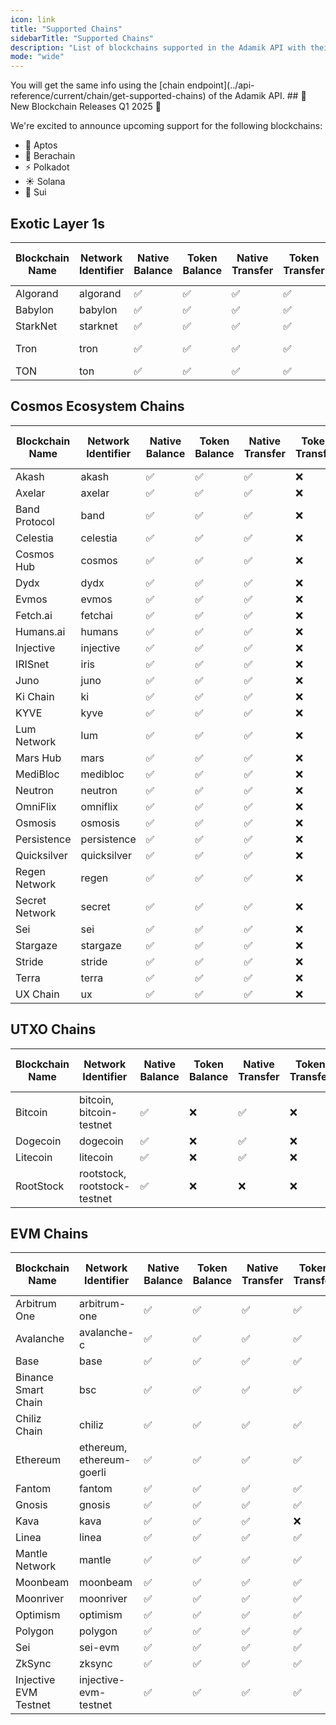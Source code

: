 ```yaml
---
icon: link
title: "Supported Chains"
sidebarTitle: "Supported Chains"
description: "List of blockchains supported in the Adamik API with their respective features."
mode: "wide"
---
```




<Info>
  You will get the same info using the [chain
  endpoint](../api-reference/current/chain/get-supported-chains) of the Adamik
  API.
</Info>

<Info>
  ## 🚀 New Blockchain Releases Q1 2025 🎉

  We're excited to announce upcoming support for the following blockchains:
  - 🔷 Aptos
  - 🐻 Berachain
  - ⚡ Polkadot
  - ☀️ Solana
  - 🌊 Sui
</Info>

## Exotic Layer 1s

<table style={{ borderCollapse: "collapse", border: "none" }}>
  <thead>
    <tr>
      <th style={{ textAlign: "center", border: "none", verticalAlign: "middle" }}>Blockchain Name</th>
      <th style={{ textAlign: "center", border: "none", verticalAlign: "middle" }}>Network Identifier</th>
      <th style={{ textAlign: "center", border: "none", verticalAlign: "middle" }}>Native Balance</th>
      <th style={{ textAlign: "center", border: "none", verticalAlign: "middle" }}>Token Balance</th>
      <th style={{ textAlign: "center", border: "none", verticalAlign: "middle" }}>Native Transfer</th>
      <th style={{ textAlign: "center", border: "none", verticalAlign: "middle" }}>Token Transfer</th>
      <th style={{ textAlign: "center", border: "none", verticalAlign: "middle" }}>Staking and Rewards</th>
      <th style={{ textAlign: "center", border: "none", verticalAlign: "middle" }}>Transaction History</th>
    </tr>
  </thead>
  <tbody>
    <tr>
      <td style={{ textAlign: "center", border: "none" }}>Algorand</td>
      <td style={{ textAlign: "center", border: "none", whiteSpace: "nowrap" }}>algorand</td>
      <td style={{ textAlign: "center", border: "none" }} class="checkmark">✅</td>
      <td style={{ textAlign: "center", border: "none" }} class="checkmark">✅</td>
      <td style={{ textAlign: "center", border: "none" }} class="checkmark">✅</td>
      <td style={{ textAlign: "center", border: "none" }} class="checkmark">✅</td>
      <td style={{ textAlign: "center", border: "none" }} class="cross">❌</td>
      <td style={{ textAlign: "center", border: "none" }} class="checkmark">✅</td>
    </tr>
    <tr>
      <td style={{ textAlign: "center", border: "none" }}>Babylon</td>
      <td style={{ textAlign: "center", border: "none", whiteSpace: "nowrap" }}>babylon</td>
      <td style={{ textAlign: "center", border: "none" }} class="checkmark">✅</td>
      <td style={{ textAlign: "center", border: "none" }} class="checkmark">✅</td>
      <td style={{ textAlign: "center", border: "none" }} class="checkmark">✅</td>
      <td style={{ textAlign: "center", border: "none" }} class="checkmark">✅</td>
      <td style={{ textAlign: "center", border: "none" }} class="checkmark">✅</td>
      <td style={{ textAlign: "center", border: "none" }} class="checkmark">✅</td>
    </tr>
    <tr>
      <td style={{ textAlign: "center", border: "none" }}>StarkNet</td>
      <td style={{ textAlign: "center", border: "none", whiteSpace: "nowrap" }}>starknet</td>
      <td style={{ textAlign: "center", border: "none" }} class="checkmark">✅</td>
      <td style={{ textAlign: "center", border: "none" }} class="checkmark">✅</td>
      <td style={{ textAlign: "center", border: "none" }} class="checkmark">✅</td>
      <td style={{ textAlign: "center", border: "none" }} class="checkmark">✅</td>
      <td style={{ textAlign: "center", border: "none" }} class="cross">❌</td>
      <td style={{ textAlign: "center", border: "none" }} class="checkmark">✅</td>
    </tr>
    <tr>
      <td style={{ textAlign: "center", border: "none" }}>Tron</td>
      <td style={{ textAlign: "center", border: "none", whiteSpace: "nowrap" }}>tron</td>
      <td style={{ textAlign: "center", border: "none" }} class="checkmark">✅</td>
      <td style={{ textAlign: "center", border: "none" }} class="checkmark">✅</td>
      <td style={{ textAlign: "center", border: "none" }} class="checkmark">✅</td>
      <td style={{ textAlign: "center", border: "none" }} class="checkmark">✅</td>
      <td style={{ textAlign: "center", border: "none" }}>Coming Soon</td>
      <td style={{ textAlign: "center", border: "none" }} class="checkmark">✅</td>
    </tr>
    <tr>
      <td style={{ textAlign: "center", border: "none" }}>TON</td>
      <td style={{ textAlign: "center", border: "none", whiteSpace: "nowrap" }}>ton</td>
      <td style={{ textAlign: "center", border: "none" }} class="checkmark">✅</td>
      <td style={{ textAlign: "center", border: "none" }} class="checkmark">✅</td>
      <td style={{ textAlign: "center", border: "none" }} class="checkmark">✅</td>
      <td style={{ textAlign: "center", border: "none" }} class="checkmark">✅</td>
      <td style={{ textAlign: "center", border: "none" }} class="cross">❌</td>
      <td style={{ textAlign: "center", border: "none" }} class="cross">❌</td>
    </tr>
  </tbody>
</table>

## Cosmos Ecosystem Chains

<table style={{ borderCollapse: "collapse", border: "none" }}>
  <thead>
    <tr>
      <th style={{ textAlign: "center", border: "none", verticalAlign: "middle" }}>Blockchain Name</th>
      <th style={{ textAlign: "center", border: "none", verticalAlign: "middle" }}>Network Identifier</th>
      <th style={{ textAlign: "center", border: "none", verticalAlign: "middle" }}>Native Balance</th>
      <th style={{ textAlign: "center", border: "none", verticalAlign: "middle" }}>Token Balance</th>
      <th style={{ textAlign: "center", border: "none", verticalAlign: "middle" }}>Native Transfer</th>
      <th style={{ textAlign: "center", border: "none", verticalAlign: "middle" }}>Token Transfer</th>
      <th style={{ textAlign: "center", border: "none", verticalAlign: "middle" }}>Staking and Rewards</th>
      <th style={{ textAlign: "center", border: "none", verticalAlign: "middle" }}>Transaction History</th>
    </tr>
  </thead>
  <tbody>
    <tr>
      <td style={{ textAlign: "center", border: "none" }}>Akash</td>
      <td style={{ textAlign: "center", border: "none", whiteSpace: "nowrap" }}>akash</td>
      <td style={{ textAlign: "center", border: "none" }} class="checkmark">✅</td>
      <td style={{ textAlign: "center", border: "none" }} class="checkmark">✅</td>
      <td style={{ textAlign: "center", border: "none" }} class="checkmark">✅</td>
      <td style={{ textAlign: "center", border: "none" }} class="cross">❌</td>
      <td style={{ textAlign: "center", border: "none" }} class="checkmark">✅</td>
      <td style={{ textAlign: "center", border: "none" }} class="checkmark">✅</td>
    </tr>
    <tr>
      <td style={{ textAlign: "center", border: "none" }}>Axelar</td>
      <td style={{ textAlign: "center", border: "none", whiteSpace: "nowrap" }}>axelar</td>
      <td style={{ textAlign: "center", border: "none" }} class="checkmark">✅</td>
      <td style={{ textAlign: "center", border: "none" }} class="checkmark">✅</td>
      <td style={{ textAlign: "center", border: "none" }} class="checkmark">✅</td>
      <td style={{ textAlign: "center", border: "none" }} class="cross">❌</td>
      <td style={{ textAlign: "center", border: "none" }} class="checkmark">✅</td>
      <td style={{ textAlign: "center", border: "none" }} class="checkmark">✅</td>
    </tr>
    <tr>
      <td style={{ textAlign: "center", border: "none" }}>Band Protocol</td>
      <td style={{ textAlign: "center", border: "none", whiteSpace: "nowrap" }}>band</td>
      <td style={{ textAlign: "center", border: "none" }} class="checkmark">✅</td>
      <td style={{ textAlign: "center", border: "none" }} class="checkmark">✅</td>
      <td style={{ textAlign: "center", border: "none" }} class="checkmark">✅</td>
      <td style={{ textAlign: "center", border: "none" }} class="cross">❌</td>
      <td style={{ textAlign: "center", border: "none" }} class="checkmark">✅</td>
      <td style={{ textAlign: "center", border: "none" }} class="cross">❌</td>
    </tr>
    <tr>
      <td style={{ textAlign: "center", border: "none" }}>Celestia</td>
      <td style={{ textAlign: "center", border: "none", whiteSpace: "nowrap" }}>celestia</td>
      <td style={{ textAlign: "center", border: "none" }} class="checkmark">✅</td>
      <td style={{ textAlign: "center", border: "none" }} class="checkmark">✅</td>
      <td style={{ textAlign: "center", border: "none" }} class="checkmark">✅</td>
      <td style={{ textAlign: "center", border: "none" }} class="cross">❌</td>
      <td style={{ textAlign: "center", border: "none" }} class="checkmark">✅</td>
      <td style={{ textAlign: "center", border: "none" }} class="checkmark">✅</td>
    </tr>
    <tr>
      <td style={{ textAlign: "center", border: "none" }}>Cosmos Hub</td>
      <td style={{ textAlign: "center", border: "none", whiteSpace: "nowrap" }}>cosmos</td>
      <td style={{ textAlign: "center", border: "none" }} class="checkmark">✅</td>
      <td style={{ textAlign: "center", border: "none" }} class="checkmark">✅</td>
      <td style={{ textAlign: "center", border: "none" }} class="checkmark">✅</td>
      <td style={{ textAlign: "center", border: "none" }} class="cross">❌</td>
      <td style={{ textAlign: "center", border: "none" }} class="checkmark">✅</td>
      <td style={{ textAlign: "center", border: "none" }} class="checkmark">✅</td>
    </tr>
    <tr>
      <td style={{ textAlign: "center", border: "none" }}>Dydx</td>
      <td style={{ textAlign: "center", border: "none", whiteSpace: "nowrap" }}>dydx</td>
      <td style={{ textAlign: "center", border: "none" }} class="checkmark">✅</td>
      <td style={{ textAlign: "center", border: "none" }} class="checkmark">✅</td>
      <td style={{ textAlign: "center", border: "none" }} class="checkmark">✅</td>
      <td style={{ textAlign: "center", border: "none" }} class="cross">❌</td>
      <td style={{ textAlign: "center", border: "none" }} class="checkmark">✅</td>
      <td style={{ textAlign: "center", border: "none" }} class="checkmark">✅</td>
    </tr>
    <tr>
      <td style={{ textAlign: "center", border: "none" }}>Evmos</td>
      <td style={{ textAlign: "center", border: "none", whiteSpace: "nowrap" }}>evmos</td>
      <td style={{ textAlign: "center", border: "none" }} class="checkmark">✅</td>
      <td style={{ textAlign: "center", border: "none" }} class="checkmark">✅</td>
      <td style={{ textAlign: "center", border: "none" }} class="checkmark">✅</td>
      <td style={{ textAlign: "center", border: "none" }} class="cross">❌</td>
      <td style={{ textAlign: "center", border: "none" }} class="checkmark">✅</td>
      <td style={{ textAlign: "center", border: "none" }} class="checkmark">✅</td>
    </tr>
    <tr>
      <td style={{ textAlign: "center", border: "none" }}>Fetch.ai</td>
      <td style={{ textAlign: "center", border: "none", whiteSpace: "nowrap" }}>fetchai</td>
      <td style={{ textAlign: "center", border: "none" }} class="checkmark">✅</td>
      <td style={{ textAlign: "center", border: "none" }} class="checkmark">✅</td>
      <td style={{ textAlign: "center", border: "none" }} class="checkmark">✅</td>
      <td style={{ textAlign: "center", border: "none" }} class="cross">❌</td>
      <td style={{ textAlign: "center", border: "none" }} class="checkmark">✅</td>
      <td style={{ textAlign: "center", border: "none" }} class="cross">❌</td>
    </tr>
    <tr>
      <td style={{ textAlign: "center", border: "none" }}>Humans.ai</td>
      <td style={{ textAlign: "center", border: "none", whiteSpace: "nowrap" }}>humans</td>
      <td style={{ textAlign: "center", border: "none" }} class="checkmark">✅</td>
      <td style={{ textAlign: "center", border: "none" }} class="checkmark">✅</td>
      <td style={{ textAlign: "center", border: "none" }} class="checkmark">✅</td>
      <td style={{ textAlign: "center", border: "none" }} class="cross">❌</td>
      <td style={{ textAlign: "center", border: "none" }} class="checkmark">✅</td>
      <td style={{ textAlign: "center", border: "none" }} class="cross">❌</td>
    </tr>
    <tr>
      <td style={{ textAlign: "center", border: "none" }}>Injective</td>
      <td style={{ textAlign: "center", border: "none", whiteSpace: "nowrap" }}>injective</td>
      <td style={{ textAlign: "center", border: "none" }} class="checkmark">✅</td>
      <td style={{ textAlign: "center", border: "none" }} class="checkmark">✅</td>
      <td style={{ textAlign: "center", border: "none" }} class="checkmark">✅</td>
      <td style={{ textAlign: "center", border: "none" }} class="cross">❌</td>
      <td style={{ textAlign: "center", border: "none" }} class="checkmark">✅</td>
      <td style={{ textAlign: "center", border: "none" }} class="checkmark">✅</td>
    </tr>
    <tr>
      <td style={{ textAlign: "center", border: "none" }}>IRISnet</td>
      <td style={{ textAlign: "center", border: "none", whiteSpace: "nowrap" }}>iris</td>
      <td style={{ textAlign: "center", border: "none" }} class="checkmark">✅</td>
      <td style={{ textAlign: "center", border: "none" }} class="checkmark">✅</td>
      <td style={{ textAlign: "center", border: "none" }} class="checkmark">✅</td>
      <td style={{ textAlign: "center", border: "none" }} class="cross">❌</td>
      <td style={{ textAlign: "center", border: "none" }} class="checkmark">✅</td>
      <td style={{ textAlign: "center", border: "none" }} class="cross">❌</td>
    </tr>
    <tr>
      <td style={{ textAlign: "center", border: "none" }}>Juno</td>
      <td style={{ textAlign: "center", border: "none", whiteSpace: "nowrap" }}>juno</td>
      <td style={{ textAlign: "center", border: "none" }} class="checkmark">✅</td>
      <td style={{ textAlign: "center", border: "none" }} class="checkmark">✅</td>
      <td style={{ textAlign: "center", border: "none" }} class="checkmark">✅</td>
      <td style={{ textAlign: "center", border: "none" }} class="cross">❌</td>
      <td style={{ textAlign: "center", border: "none" }} class="checkmark">✅</td>
      <td style={{ textAlign: "center", border: "none" }} class="cross">❌</td>
    </tr>
    <tr>
      <td style={{ textAlign: "center", border: "none" }}>Ki Chain</td>
      <td style={{ textAlign: "center", border: "none", whiteSpace: "nowrap" }}>ki</td>
      <td style={{ textAlign: "center", border: "none" }} class="checkmark">✅</td>
      <td style={{ textAlign: "center", border: "none" }} class="checkmark">✅</td>
      <td style={{ textAlign: "center", border: "none" }} class="checkmark">✅</td>
      <td style={{ textAlign: "center", border: "none" }} class="cross">❌</td>
      <td style={{ textAlign: "center", border: "none" }} class="checkmark">✅</td>
      <td style={{ textAlign: "center", border: "none" }} class="cross">❌</td>
    </tr>
    <tr>
      <td style={{ textAlign: "center", border: "none" }}>KYVE</td>
      <td style={{ textAlign: "center", border: "none", whiteSpace: "nowrap" }}>kyve</td>
      <td style={{ textAlign: "center", border: "none" }} class="checkmark">✅</td>
      <td style={{ textAlign: "center", border: "none" }} class="checkmark">✅</td>
      <td style={{ textAlign: "center", border: "none" }} class="checkmark">✅</td>
      <td style={{ textAlign: "center", border: "none" }} class="cross">❌</td>
      <td style={{ textAlign: "center", border: "none" }} class="checkmark">✅</td>
      <td style={{ textAlign: "center", border: "none" }} class="cross">❌</td>
    </tr>
    <tr>
      <td style={{ textAlign: "center", border: "none" }}>Lum Network</td>
      <td style={{ textAlign: "center", border: "none", whiteSpace: "nowrap" }}>lum</td>
      <td style={{ textAlign: "center", border: "none" }} class="checkmark">✅</td>
      <td style={{ textAlign: "center", border: "none" }} class="checkmark">✅</td>
      <td style={{ textAlign: "center", border: "none" }} class="checkmark">✅</td>
      <td style={{ textAlign: "center", border: "none" }} class="cross">❌</td>
      <td style={{ textAlign: "center", border: "none" }} class="checkmark">✅</td>
      <td style={{ textAlign: "center", border: "none" }} class="cross">❌</td>
    </tr>
    <tr>
      <td style={{ textAlign: "center", border: "none" }}>Mars Hub</td>
      <td style={{ textAlign: "center", border: "none", whiteSpace: "nowrap" }}>mars</td>
      <td style={{ textAlign: "center", border: "none" }} class="checkmark">✅</td>
      <td style={{ textAlign: "center", border: "none" }} class="checkmark">✅</td>
      <td style={{ textAlign: "center", border: "none" }} class="checkmark">✅</td>
      <td style={{ textAlign: "center", border: "none" }} class="cross">❌</td>
      <td style={{ textAlign: "center", border: "none" }} class="checkmark">✅</td>
      <td style={{ textAlign: "center", border: "none" }} class="cross">❌</td>
    </tr>
    <tr>
      <td style={{ textAlign: "center", border: "none" }}>MediBloc</td>
      <td style={{ textAlign: "center", border: "none", whiteSpace: "nowrap" }}>medibloc</td>
      <td style={{ textAlign: "center", border: "none" }} class="checkmark">✅</td>
      <td style={{ textAlign: "center", border: "none" }} class="checkmark">✅</td>
      <td style={{ textAlign: "center", border: "none" }} class="checkmark">✅</td>
      <td style={{ textAlign: "center", border: "none" }} class="cross">❌</td>
      <td style={{ textAlign: "center", border: "none" }} class="checkmark">✅</td>
      <td style={{ textAlign: "center", border: "none" }} class="cross">❌</td>
    </tr>
    <tr>
      <td style={{ textAlign: "center", border: "none" }}>Neutron</td>
      <td style={{ textAlign: "center", border: "none", whiteSpace: "nowrap" }}>neutron</td>
      <td style={{ textAlign: "center", border: "none" }} class="checkmark">✅</td>
      <td style={{ textAlign: "center", border: "none" }} class="checkmark">✅</td>
      <td style={{ textAlign: "center", border: "none" }} class="checkmark">✅</td>
      <td style={{ textAlign: "center", border: "none" }} class="cross">❌</td>
      <td style={{ textAlign: "center", border: "none" }} class="checkmark">✅</td>
      <td style={{ textAlign: "center", border: "none" }} class="checkmark">✅</td>
    </tr>
    <tr>
      <td style={{ textAlign: "center", border: "none" }}>OmniFlix</td>
      <td style={{ textAlign: "center", border: "none", whiteSpace: "nowrap" }}>omniflix</td>
      <td style={{ textAlign: "center", border: "none" }} class="checkmark">✅</td>
      <td style={{ textAlign: "center", border: "none" }} class="checkmark">✅</td>
      <td style={{ textAlign: "center", border: "none" }} class="checkmark">✅</td>
      <td style={{ textAlign: "center", border: "none" }} class="cross">❌</td>
      <td style={{ textAlign: "center", border: "none" }} class="checkmark">✅</td>
      <td style={{ textAlign: "center", border: "none" }} class="cross">❌</td>
    </tr>
    <tr>
      <td style={{ textAlign: "center", border: "none" }}>Osmosis</td>
      <td style={{ textAlign: "center", border: "none", whiteSpace: "nowrap" }}>osmosis</td>
      <td style={{ textAlign: "center", border: "none" }} class="checkmark">✅</td>
      <td style={{ textAlign: "center", border: "none" }} class="checkmark">✅</td>
      <td style={{ textAlign: "center", border: "none" }} class="checkmark">✅</td>
      <td style={{ textAlign: "center", border: "none" }} class="cross">❌</td>
      <td style={{ textAlign: "center", border: "none" }} class="checkmark">✅</td>
      <td style={{ textAlign: "center", border: "none" }} class="checkmark">✅</td>
    </tr>
    <tr>
      <td style={{ textAlign: "center", border: "none" }}>Persistence</td>
      <td style={{ textAlign: "center", border: "none", whiteSpace: "nowrap" }}>persistence</td>
      <td style={{ textAlign: "center", border: "none" }} class="checkmark">✅</td>
      <td style={{ textAlign: "center", border: "none" }} class="checkmark">✅</td>
      <td style={{ textAlign: "center", border: "none" }} class="checkmark">✅</td>
      <td style={{ textAlign: "center", border: "none" }} class="cross">❌</td>
      <td style={{ textAlign: "center", border: "none" }} class="checkmark">✅</td>
      <td style={{ textAlign: "center", border: "none" }} class="cross">❌</td>
    </tr>
    <tr>
      <td style={{ textAlign: "center", border: "none" }}>Quicksilver</td>
      <td style={{ textAlign: "center", border: "none", whiteSpace: "nowrap" }}>quicksilver</td>
      <td style={{ textAlign: "center", border: "none" }} class="checkmark">✅</td>
      <td style={{ textAlign: "center", border: "none" }} class="checkmark">✅</td>
      <td style={{ textAlign: "center", border: "none" }} class="checkmark">✅</td>
      <td style={{ textAlign: "center", border: "none" }} class="cross">❌</td>
      <td style={{ textAlign: "center", border: "none" }} class="checkmark">✅</td>
      <td style={{ textAlign: "center", border: "none" }} class="cross">❌</td>
    </tr>
    <tr>
      <td style={{ textAlign: "center", border: "none" }}>Regen Network</td>
      <td style={{ textAlign: "center", border: "none", whiteSpace: "nowrap" }}>regen</td>
      <td style={{ textAlign: "center", border: "none" }} class="checkmark">✅</td>
      <td style={{ textAlign: "center", border: "none" }} class="checkmark">✅</td>
      <td style={{ textAlign: "center", border: "none" }} class="checkmark">✅</td>
      <td style={{ textAlign: "center", border: "none" }} class="cross">❌</td>
      <td style={{ textAlign: "center", border: "none" }} class="checkmark">✅</td>
      <td style={{ textAlign: "center", border: "none" }} class="cross">❌</td>
    </tr>
    <tr>
      <td style={{ textAlign: "center", border: "none" }}>Secret Network</td>
      <td style={{ textAlign: "center", border: "none", whiteSpace: "nowrap" }}>secret</td>
      <td style={{ textAlign: "center", border: "none" }} class="checkmark">✅</td>
      <td style={{ textAlign: "center", border: "none" }} class="checkmark">✅</td>
      <td style={{ textAlign: "center", border: "none" }} class="checkmark">✅</td>
      <td style={{ textAlign: "center", border: "none" }} class="cross">❌</td>
      <td style={{ textAlign: "center", border: "none" }} class="checkmark">✅</td>
      <td style={{ textAlign: "center", border: "none" }} class="cross">❌</td>
    </tr>
    <tr>
      <td style={{ textAlign: "center", border: "none" }}>Sei</td>
      <td style={{ textAlign: "center", border: "none", whiteSpace: "nowrap" }}>sei</td>
      <td style={{ textAlign: "center", border: "none" }} class="checkmark">✅</td>
      <td style={{ textAlign: "center", border: "none" }} class="checkmark">✅</td>
      <td style={{ textAlign: "center", border: "none" }} class="checkmark">✅</td>
      <td style={{ textAlign: "center", border: "none" }} class="cross">❌</td>
      <td style={{ textAlign: "center", border: "none" }} class="checkmark">✅</td>
      <td style={{ textAlign: "center", border: "none" }} class="cross">❌</td>
    </tr>
    <tr>
      <td style={{ textAlign: "center", border: "none" }}>Stargaze</td>
      <td style={{ textAlign: "center", border: "none", whiteSpace: "nowrap" }}>stargaze</td>
      <td style={{ textAlign: "center", border: "none" }} class="checkmark">✅</td>
      <td style={{ textAlign: "center", border: "none" }} class="checkmark">✅</td>
      <td style={{ textAlign: "center", border: "none" }} class="checkmark">✅</td>
      <td style={{ textAlign: "center", border: "none" }} class="cross">❌</td>
      <td style={{ textAlign: "center", border: "none" }} class="checkmark">✅</td>
      <td style={{ textAlign: "center", border: "none" }} class="cross">❌</td>
    </tr>
    <tr>
      <td style={{ textAlign: "center", border: "none" }}>Stride</td>
      <td style={{ textAlign: "center", border: "none", whiteSpace: "nowrap" }}>stride</td>
      <td style={{ textAlign: "center", border: "none" }} class="checkmark">✅</td>
      <td style={{ textAlign: "center", border: "none" }} class="checkmark">✅</td>
      <td style={{ textAlign: "center", border: "none" }} class="checkmark">✅</td>
      <td style={{ textAlign: "center", border: "none" }} class="cross">❌</td>
      <td style={{ textAlign: "center", border: "none" }} class="checkmark">✅</td>
      <td style={{ textAlign: "center", border: "none" }} class="cross">❌</td>
    </tr>
    <tr>
      <td style={{ textAlign: "center", border: "none" }}>Terra</td>
      <td style={{ textAlign: "center", border: "none", whiteSpace: "nowrap" }}>terra</td>
      <td style={{ textAlign: "center", border: "none" }} class="checkmark">✅</td>
      <td style={{ textAlign: "center", border: "none" }} class="checkmark">✅</td>
      <td style={{ textAlign: "center", border: "none" }} class="checkmark">✅</td>
      <td style={{ textAlign: "center", border: "none" }} class="cross">❌</td>
      <td style={{ textAlign: "center", border: "none" }} class="checkmark">✅</td>
      <td style={{ textAlign: "center", border: "none" }} class="cross">❌</td>
    </tr>
    <tr>
      <td style={{ textAlign: "center", border: "none" }}>UX Chain</td>
      <td style={{ textAlign: "center", border: "none", whiteSpace: "nowrap" }}>ux</td>
      <td style={{ textAlign: "center", border: "none" }} class="checkmark">✅</td>
      <td style={{ textAlign: "center", border: "none" }} class="checkmark">✅</td>
      <td style={{ textAlign: "center", border: "none" }} class="checkmark">✅</td>
      <td style={{ textAlign: "center", border: "none" }} class="cross">❌</td>
      <td style={{ textAlign: "center", border: "none" }} class="checkmark">✅</td>
      <td style={{ textAlign: "center", border: "none" }} class="cross">❌</td>
    </tr>
  </tbody>
</table>

## UTXO Chains

<table style={{ borderCollapse: "collapse", border: "none" }}>
  <thead>
    <tr>
      <th style={{ textAlign: "center", border: "none", verticalAlign: "middle" }}>Blockchain Name</th>
      <th style={{ textAlign: "center", border: "none", verticalAlign: "middle" }}>Network Identifier</th>
      <th style={{ textAlign: "center", border: "none", verticalAlign: "middle" }}>Native Balance</th>
      <th style={{ textAlign: "center", border: "none", verticalAlign: "middle" }}>Token Balance</th>
      <th style={{ textAlign: "center", border: "none", verticalAlign: "middle" }}>Native Transfer</th>
      <th style={{ textAlign: "center", border: "none", verticalAlign: "middle" }}>Token Transfer</th>
      <th style={{ textAlign: "center", border: "none", verticalAlign: "middle" }}>Staking and Rewards</th>
      <th style={{ textAlign: "center", border: "none", verticalAlign: "middle" }}>Transaction History</th>
    </tr>
  </thead>
  <tbody>
    <tr>
      <td style={{ textAlign: "center", border: "none" }}>Bitcoin</td>
      <td style={{ textAlign: "center", border: "none", whiteSpace: "nowrap" }}>bitcoin, bitcoin-testnet</td>
      <td style={{ textAlign: "center", border: "none" }} class="checkmark">✅</td>
      <td style={{ textAlign: "center", border: "none" }} class="cross">❌</td>
      <td style={{ textAlign: "center", border: "none" }} class="checkmark">✅</td>
      <td style={{ textAlign: "center", border: "none" }} class="cross">❌</td>
      <td style={{ textAlign: "center", border: "none" }} class="checkmark">✅</td>
      <td style={{ textAlign: "center", border: "none" }} class="cross">❌</td>
    </tr>
    <tr>
      <td style={{ textAlign: "center", border: "none" }}>Dogecoin</td>
      <td style={{ textAlign: "center", border: "none", whiteSpace: "nowrap" }}>dogecoin</td>
      <td style={{ textAlign: "center", border: "none" }} class="checkmark">✅</td>
      <td style={{ textAlign: "center", border: "none" }} class="cross">❌</td>
      <td style={{ textAlign: "center", border: "none" }} class="checkmark">✅</td>
      <td style={{ textAlign: "center", border: "none" }} class="cross">❌</td>
      <td style={{ textAlign: "center", border: "none" }} class="cross">❌</td>
      <td style={{ textAlign: "center", border: "none" }} class="cross">❌</td>
    </tr>
    <tr>
      <td style={{ textAlign: "center", border: "none" }}>Litecoin</td>
      <td style={{ textAlign: "center", border: "none", whiteSpace: "nowrap" }}>litecoin</td>
      <td style={{ textAlign: "center", border: "none" }} class="checkmark">✅</td>
      <td style={{ textAlign: "center", border: "none" }} class="cross">❌</td>
      <td style={{ textAlign: "center", border: "none" }} class="checkmark">✅</td>
      <td style={{ textAlign: "center", border: "none" }} class="cross">❌</td>
      <td style={{ textAlign: "center", border: "none" }} class="cross">❌</td>
      <td style={{ textAlign: "center", border: "none" }} class="cross">❌</td>
    </tr>
    <tr>
      <td style={{ textAlign: "center", border: "none" }}>RootStock</td>
      <td style={{ textAlign: "center", border: "none", whiteSpace: "nowrap" }}>rootstock, rootstock-testnet</td>
      <td style={{ textAlign: "center", border: "none" }} class="checkmark">✅</td>
      <td style={{ textAlign: "center", border: "none" }} class="cross">❌</td>
      <td style={{ textAlign: "center", border: "none" }} class="cross">❌</td>
      <td style={{ textAlign: "center", border: "none" }} class="cross">❌</td>
      <td style={{ textAlign: "center", border: "none" }} class="cross">❌</td>
      <td style={{ textAlign: "center", border: "none" }} class="cross">❌</td>
    </tr>
  </tbody>
</table>

## EVM Chains

<table style={{ borderCollapse: "collapse", border: "none" }}>
  <thead>
    <tr>
      <th style={{ textAlign: "center", border: "none", verticalAlign: "middle" }}>Blockchain Name</th>
      <th style={{ textAlign: "center", border: "none", verticalAlign: "middle" }}>Network Identifier</th>
      <th style={{ textAlign: "center", border: "none", verticalAlign: "middle" }}>Native Balance</th>
      <th style={{ textAlign: "center", border: "none", verticalAlign: "middle" }}>Token Balance</th>
      <th style={{ textAlign: "center", border: "none", verticalAlign: "middle" }}>Native Transfer</th>
      <th style={{ textAlign: "center", border: "none", verticalAlign: "middle" }}>Token Transfer</th>
      <th style={{ textAlign: "center", border: "none", verticalAlign: "middle" }}>Staking and Rewards</th>
      <th style={{ textAlign: "center", border: "none", verticalAlign: "middle" }}>Transaction History</th>
    </tr>
  </thead>
  <tbody>
    <tr>
      <td style={{ textAlign: "center", border: "none" }}>Arbitrum One</td>
      <td style={{ textAlign: "center", border: "none", whiteSpace: "nowrap" }}>arbitrum-one</td>
      <td style={{ textAlign: "center", border: "none" }} class="checkmark">✅</td>
      <td style={{ textAlign: "center", border: "none" }} class="checkmark">✅</td>
      <td style={{ textAlign: "center", border: "none" }} class="checkmark">✅</td>
      <td style={{ textAlign: "center", border: "none" }} class="checkmark">✅</td>
      <td style={{ textAlign: "center", border: "none" }} class="cross">❌</td>
      <td style={{ textAlign: "center", border: "none" }} class="checkmark">✅</td>
    </tr>
    <tr>
      <td style={{ textAlign: "center", border: "none" }}>Avalanche</td>
      <td style={{ textAlign: "center", border: "none", whiteSpace: "nowrap" }}>avalanche-c</td>
      <td style={{ textAlign: "center", border: "none" }} class="checkmark">✅</td>
      <td style={{ textAlign: "center", border: "none" }} class="checkmark">✅</td>
      <td style={{ textAlign: "center", border: "none" }} class="checkmark">✅</td>
      <td style={{ textAlign: "center", border: "none" }} class="checkmark">✅</td>
      <td style={{ textAlign: "center", border: "none" }} class="cross">❌</td>
      <td style={{ textAlign: "center", border: "none" }} class="checkmark">✅</td>
    </tr>
    <tr>
      <td style={{ textAlign: "center", border: "none" }}>Base</td>
      <td style={{ textAlign: "center", border: "none", whiteSpace: "nowrap" }}>base</td>
      <td style={{ textAlign: "center", border: "none" }} class="checkmark">✅</td>
      <td style={{ textAlign: "center", border: "none" }} class="checkmark">✅</td>
      <td style={{ textAlign: "center", border: "none" }} class="checkmark">✅</td>
      <td style={{ textAlign: "center", border: "none" }} class="checkmark">✅</td>
      <td style={{ textAlign: "center", border: "none" }} class="cross">❌</td>
      <td style={{ textAlign: "center", border: "none" }} class="checkmark">✅</td>
    </tr>
    <tr>
      <td style={{ textAlign: "center", border: "none" }}>Binance Smart Chain</td>
      <td style={{ textAlign: "center", border: "none", whiteSpace: "nowrap" }}>bsc</td>
      <td style={{ textAlign: "center", border: "none" }} class="checkmark">✅</td>
      <td style={{ textAlign: "center", border: "none" }} class="checkmark">✅</td>
      <td style={{ textAlign: "center", border: "none" }} class="checkmark">✅</td>
      <td style={{ textAlign: "center", border: "none" }} class="checkmark">✅</td>
      <td style={{ textAlign: "center", border: "none" }} class="cross">❌</td>
      <td style={{ textAlign: "center", border: "none" }} class="checkmark">✅</td>
    </tr>
    <tr>
      <td style={{ textAlign: "center", border: "none" }}>Chiliz Chain</td>
      <td style={{ textAlign: "center", border: "none", whiteSpace: "nowrap" }}>chiliz</td>
      <td style={{ textAlign: "center", border: "none" }} class="checkmark">✅</td>
      <td style={{ textAlign: "center", border: "none" }} class="checkmark">✅</td>
      <td style={{ textAlign: "center", border: "none" }} class="checkmark">✅</td>
      <td style={{ textAlign: "center", border: "none" }} class="checkmark">✅</td>
      <td style={{ textAlign: "center", border: "none" }} class="cross">❌</td>
      <td style={{ textAlign: "center", border: "none" }} class="checkmark">✅</td>
    </tr>
    <tr>
      <td style={{ textAlign: "center", border: "none" }}>Ethereum</td>
      <td style={{ textAlign: "center", border: "none", whiteSpace: "nowrap" }}>ethereum, ethereum-goerli</td>
      <td style={{ textAlign: "center", border: "none" }} class="checkmark">✅</td>
      <td style={{ textAlign: "center", border: "none" }} class="checkmark">✅</td>
      <td style={{ textAlign: "center", border: "none" }} class="checkmark">✅</td>
      <td style={{ textAlign: "center", border: "none" }} class="checkmark">✅</td>
      <td style={{ textAlign: "center", border: "none" }} class="cross">❌</td>
      <td style={{ textAlign: "center", border: "none" }} class="checkmark">✅</td>
    </tr>
    <tr>
      <td style={{ textAlign: "center", border: "none" }}>Fantom</td>
      <td style={{ textAlign: "center", border: "none", whiteSpace: "nowrap" }}>fantom</td>
      <td style={{ textAlign: "center", border: "none" }} class="checkmark">✅</td>
      <td style={{ textAlign: "center", border: "none" }} class="checkmark">✅</td>
      <td style={{ textAlign: "center", border: "none" }} class="checkmark">✅</td>
      <td style={{ textAlign: "center", border: "none" }} class="checkmark">✅</td>
      <td style={{ textAlign: "center", border: "none" }} class="cross">❌</td>
      <td style={{ textAlign: "center", border: "none" }} class="checkmark">✅</td>
    </tr>
    <tr>
      <td style={{ textAlign: "center", border: "none" }}>Gnosis</td>
      <td style={{ textAlign: "center", border: "none", whiteSpace: "nowrap" }}>gnosis</td>
      <td style={{ textAlign: "center", border: "none" }} class="checkmark">✅</td>
      <td style={{ textAlign: "center", border: "none" }} class="checkmark">✅</td>
      <td style={{ textAlign: "center", border: "none" }} class="checkmark">✅</td>
      <td style={{ textAlign: "center", border: "none" }} class="checkmark">✅</td>
      <td style={{ textAlign: "center", border: "none" }} class="cross">❌</td>
      <td style={{ textAlign: "center", border: "none" }} class="checkmark">✅</td>
    </tr>
    <tr>
      <td style={{ textAlign: "center", border: "none" }}>Kava</td>
      <td style={{ textAlign: "center", border: "none", whiteSpace: "nowrap" }}>kava</td>
      <td style={{ textAlign: "center", border: "none" }} class="checkmark">✅</td>
      <td style={{ textAlign: "center", border: "none" }} class="checkmark">✅</td>
      <td style={{ textAlign: "center", border: "none" }} class="checkmark">✅</td>
      <td style={{ textAlign: "center", border: "none" }} class="cross">❌</td>
      <td style={{ textAlign: "center", border: "none" }} class="checkmark">✅</td>
      <td style={{ textAlign: "center", border: "none" }} class="checkmark">✅</td>
    </tr>
    <tr>
      <td style={{ textAlign: "center", border: "none" }}>Linea</td>
      <td style={{ textAlign: "center", border: "none", whiteSpace: "nowrap" }}>linea</td>
      <td style={{ textAlign: "center", border: "none" }} class="checkmark">✅</td>
      <td style={{ textAlign: "center", border: "none" }} class="checkmark">✅</td>
      <td style={{ textAlign: "center", border: "none" }} class="checkmark">✅</td>
      <td style={{ textAlign: "center", border: "none" }} class="checkmark">✅</td>
      <td style={{ textAlign: "center", border: "none" }} class="cross">❌</td>
      <td style={{ textAlign: "center", border: "none" }} class="checkmark">✅</td>
    </tr>
    <tr>
      <td style={{ textAlign: "center", border: "none" }}>Mantle Network</td>
      <td style={{ textAlign: "center", border: "none", whiteSpace: "nowrap" }}>mantle</td>
      <td style={{ textAlign: "center", border: "none" }} class="checkmark">✅</td>
      <td style={{ textAlign: "center", border: "none" }} class="checkmark">✅</td>
      <td style={{ textAlign: "center", border: "none" }} class="checkmark">✅</td>
      <td style={{ textAlign: "center", border: "none" }} class="checkmark">✅</td>
      <td style={{ textAlign: "center", border: "none" }} class="cross">❌</td>
      <td style={{ textAlign: "center", border: "none" }} class="checkmark">✅</td>
    </tr>
    <tr>
      <td style={{ textAlign: "center", border: "none" }}>Moonbeam</td>
      <td style={{ textAlign: "center", border: "none", whiteSpace: "nowrap" }}>moonbeam</td>
      <td style={{ textAlign: "center", border: "none" }} class="checkmark">✅</td>
      <td style={{ textAlign: "center", border: "none" }} class="checkmark">✅</td>
      <td style={{ textAlign: "center", border: "none" }} class="checkmark">✅</td>
      <td style={{ textAlign: "center", border: "none" }} class="checkmark">✅</td>
      <td style={{ textAlign: "center", border: "none" }} class="cross">❌</td>
      <td style={{ textAlign: "center", border: "none" }} class="checkmark">✅</td>
    </tr>
    <tr>
      <td style={{ textAlign: "center", border: "none" }}>Moonriver</td>
      <td style={{ textAlign: "center", border: "none", whiteSpace: "nowrap" }}>moonriver</td>
      <td style={{ textAlign: "center", border: "none" }} class="checkmark">✅</td>
      <td style={{ textAlign: "center", border: "none" }} class="checkmark">✅</td>
      <td style={{ textAlign: "center", border: "none" }} class="checkmark">✅</td>
      <td style={{ textAlign: "center", border: "none" }} class="checkmark">✅</td>
      <td style={{ textAlign: "center", border: "none" }} class="cross">❌</td>
      <td style={{ textAlign: "center", border: "none" }} class="checkmark">✅</td>
    </tr>
    <tr>
      <td style={{ textAlign: "center", border: "none" }}>Optimism</td>
      <td style={{ textAlign: "center", border: "none", whiteSpace: "nowrap" }}>optimism</td>
      <td style={{ textAlign: "center", border: "none" }} class="checkmark">✅</td>
      <td style={{ textAlign: "center", border: "none" }} class="checkmark">✅</td>
      <td style={{ textAlign: "center", border: "none" }} class="checkmark">✅</td>
      <td style={{ textAlign: "center", border: "none" }} class="checkmark">✅</td>
      <td style={{ textAlign: "center", border: "none" }} class="cross">❌</td>
      <td style={{ textAlign: "center", border: "none" }} class="checkmark">✅</td>
    </tr>
    <tr>
      <td style={{ textAlign: "center", border: "none" }}>Polygon</td>
      <td style={{ textAlign: "center", border: "none", whiteSpace: "nowrap" }}>polygon</td>
      <td style={{ textAlign: "center", border: "none" }} class="checkmark">✅</td>
      <td style={{ textAlign: "center", border: "none" }} class="checkmark">✅</td>
      <td style={{ textAlign: "center", border: "none" }} class="checkmark">✅</td>
      <td style={{ textAlign: "center", border: "none" }} class="checkmark">✅</td>
      <td style={{ textAlign: "center", border: "none" }} class="cross">❌</td>
      <td style={{ textAlign: "center", border: "none" }} class="checkmark">✅</td>
    </tr>
    <tr>
      <td style={{ textAlign: "center", border: "none" }}>Sei</td>
      <td style={{ textAlign: "center", border: "none", whiteSpace: "nowrap" }}>sei-evm</td>
      <td style={{ textAlign: "center", border: "none" }} class="checkmark">✅</td>
      <td style={{ textAlign: "center", border: "none" }} class="checkmark">✅</td>
      <td style={{ textAlign: "center", border: "none" }} class="checkmark">✅</td>
      <td style={{ textAlign: "center", border: "none" }} class="checkmark">✅</td>
      <td style={{ textAlign: "center", border: "none" }} class="cross">❌</td>
      <td style={{ textAlign: "center", border: "none" }} class="checkmark">✅</td>
    </tr>
    <tr>
      <td style={{ textAlign: "center", border: "none" }}>ZkSync</td>
      <td style={{ textAlign: "center", border: "none", whiteSpace: "nowrap" }}>zksync</td>
      <td style={{ textAlign: "center", border: "none" }} class="checkmark">✅</td>
      <td style={{ textAlign: "center", border: "none" }} class="checkmark">✅</td>
      <td style={{ textAlign: "center", border: "none" }} class="checkmark">✅</td>
      <td style={{ textAlign: "center", border: "none" }} class="checkmark">✅</td>
      <td style={{ textAlign: "center", border: "none" }} class="cross">❌</td>
      <td style={{ textAlign: "center", border: "none" }} class="checkmark">✅</td>
    </tr>
    <tr>
      <td style={{ textAlign: "center", border: "none" }}>Injective EVM Testnet</td>
      <td style={{ textAlign: "center", border: "none", whiteSpace: "nowrap" }}>injective-evm-testnet</td>
      <td style={{ textAlign: "center", border: "none" }} class="checkmark">✅</td>
      <td style={{ textAlign: "center", border: "none" }} class="checkmark">✅</td>
      <td style={{ textAlign: "center", border: "none" }} class="checkmark">✅</td>
      <td style={{ textAlign: "center", border: "none" }} class="checkmark">✅</td>
      <td style={{ textAlign: "center", border: "none" }} class="cross">❌</td>
      <td style={{ textAlign: "center", border: "none" }} class="checkmark">✅</td>
    </tr>
  </tbody>
</table>
